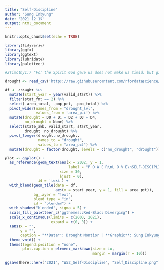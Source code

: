 ```yaml
---
title: "Self-Discipline"
author: "Sung Inkyung"
date: '2021 12 15'
output: html_document
---
```


```r
knitr::opts_chunk$set(echo = TRUE)
```

```r
library(tidyverse)
library(ggfx)
library(ggtext)
library(lubridate)
library(paletteer)

#2Timothy1:7 "For the Spirit God gave us does not make us timid, but gives us power, love and self-discipline"
```


```r
drought <- read_csv('https://raw.githubusercontent.com/rfordatascience/tidytuesday/master/data/2021/2021-07-20/drought.csv')

df <- drought %>%
  mutate(start_year = year(valid_start)) %>% 
  filter(stat_fmt == 2) %>%
  select(-area_total, -pop_pct, -pop_total) %>%
  pivot_wider(names_from = "drought_lvl",
              values_from = "area_pct") %>%
  mutate(drought = D0 + D1 + D2 + D3 + D4,
         no_drought = None) %>%
  select(state_abb, valid_start, start_year,
         drought, no_drought) %>%
  pivot_longer(drought:no_drought,
               names_to = "drought",
               values_to = "area_pct") %>%
  mutate(drought = factor(drought, levels = c("no_drought", "drought")))

```


```r
plot <- ggplot() +
  as_reference(geom_text(aes(x = 2002, y = 1,
                             label = "P O W E R\nL O V E\nSELF-DISCIPLINE"),
                         size = 30, 
                         hjust = 0),
               id = 'text') +
  with_blend(geom_tile(data = df, 
                       aes(x = start_year, y = 1, fill = area_pct)),
             bg_layer = "text",
             blend_type = "in",
             id = "blended") +
  with_shadow("blended", sigma = 5) +
  scale_fill_paletteer_c("ggthemes::Red-Black Diverging") +
  scale_x_continuous(limits = c(2000, 2021),
                     expand = c(0, 0)) +
  labs(x = "",
       y = "",
       caption = "**Data**: Drought Montior | **Graphic**: Sung Inkyung") +
  theme_void() +
  theme(legend.position = "none",
        plot.caption = element_markdown(size = 10,
                                        margin = margin(r = 10))) 

ggsave(here::here("2021", "W52_Self-Discipline", "Self_Discipline.png"), width = 30, height = 20, units = "cm")
```

